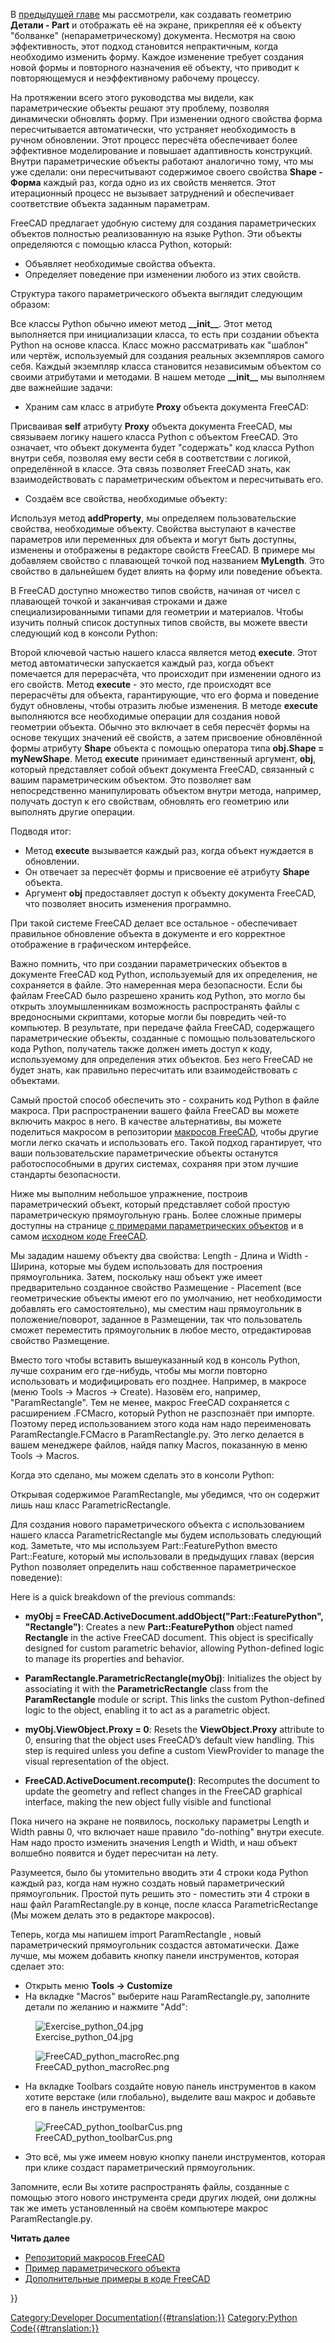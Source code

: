 <languages/>

{{Docnav/ru
|[[Manual:Creating and manipulating geometry/ru|Создание и манипуляция геометрией]]
|[[Manual:Creating interface tools/ru|Создание инструментов интерфейса]]
|[[Manual:Introduction/ru|Руководство: Начало]]
|IconC=Crystal Clear manual.png
}}

{{Manual:TOC}}

В [[Manual:Creating and manipulating geometry/ru|предыдущей главе]] мы рассмотрели, как создавать геометрию '''Детали - Part''' и отображать её на экране, прикрепляя её к объекту "болванке" (непараметрическому)  документа. Несмотря на свою эффективность, этот подход становится непрактичным, когда необходимо изменить форму. Каждое изменение требует создания новой формы и повторного назначения её объекту, что приводит к повторяющемуся и неэффективному рабочему процессу.

На протяжении всего этого руководства мы видели, как параметрические объекты решают эту проблему, позволяя динамически обновлять форму. При изменении одного свойства форма пересчитывается автоматически, что устраняет необходимость в ручном обновлении. Этот процесс пересчёта обеспечивает более эффективное моделирование и повышает адаптивность конструкций. Внутри параметрические объекты работают аналогично тому, что мы уже сделали: они пересчитывают содержимое своего свойства '''Shape - Форма''' каждый раз, когда одно из их свойств меняется. Этот итерационный процесс не вызывает затруднений и обеспечивает соответствие объекта заданным параметрам.

FreeCAD предлагает удобную систему для создания параметрических объектов полностью реализованную на языке Python. Эти объекты определяются с помощью класса Python, который:

* Объявляет необходимые свойства объекта.
* Определяет поведение при изменении любого из этих свойств.
Структура такого параметрического объекта выглядит следующим образом:

{{Code|code=
class myParametricObject:

    def __init__(self, obj):
        obj.Proxy = self
        obj.addProperty("App::PropertyFloat", "MyLength")
        ...

    def execute(self,obj):
        print ("Recalculating the shape...")
        print ("The value of MyLength is:")
        print (obj.MyLength)
        ...
}}

Все классы Python обычно имеют метод '''__init__'''. Этот метод выполняется при инициализации класса, то есть при создании объекта Python на основе класса. Класс можно рассматривать как "шаблон" или чертёж, используемый для создания реальных экземпляров самого себя. Каждый экземпляр класса становится независимым объектом со своими атрибутами и методами. В нашем методе '''__init__''' мы выполняем две важнейшие задачи:

* Храним сам класс в атрибуте '''Proxy''' объекта документа FreeCAD:
Присваивая '''self''' атрибуту '''Proxy''' объекта документа FreeCAD, мы связываем логику нашего класса Python с объектом FreeCAD. Это означает, что объект документа будет "содержать" код класса Python внутри себя, позволяя ему вести себя в соответствии с логикой, определённой в классе. Эта связь позволяет FreeCAD знать, как взаимодействовать с параметрическим объектом и пересчитывать его.

* Создаём все свойства, необходимые объекту:
Используя метод '''addProperty''', мы определяем пользовательские свойства, необходимые объекту. Свойства выступают в качестве параметров или переменных для объекта и могут быть доступны, изменены и отображены в редакторе свойств FreeCAD. В примере мы добавляем свойство с плавающей точкой под названием '''MyLength'''. Это свойство в дальнейшем будет влиять на форму или поведение объекта.

В FreeCAD доступно множество типов свойств, начиная от чисел с плавающей точкой и заканчивая строками и даже специализированными типами для геометрии и материалов. Чтобы изучить полный список доступных типов свойств, вы можете ввести следующий код в консоли Python:

{{Code|code=
FreeCAD.ActiveDocument.addObject("Part::FeaturePython", "dummy").supportedProperties()
}}

Второй ключевой частью нашего класса является метод '''execute'''. Этот метод автоматически запускается каждый раз, когда объект помечается для перерасчёта, что происходит при изменении одного из его свойств. Метод '''execute''' - это место, где происходят все перерасчёты для объекта, гарантирующие, что его форма и поведение будут обновлены, чтобы отразить любые изменения. В методе '''execute''' выполняются все необходимые операции для создания новой геометрии объекта. Обычно это включает в себя пересчёт формы на основе текущих значений её свойств, а затем присвоение обновлённой формы атрибуту '''Shape''' объекта с помощью оператора типа '''obj.Shape = myNewShape'''. Метод '''execute''' принимает единственный аргумент, '''obj''', который представляет собой объект документа FreeCAD, связанный с вашим параметрическим объектом. Это позволяет вам непосредственно манипулировать объектом внутри метода, например, получать доступ к его свойствам, обновлять его геометрию или выполнять другие операции.

Подводя итог:

* Метод '''execute''' вызывается каждый раз, когда объект нуждается в обновлении.
* Он отвечает за пересчёт формы и присвоение её атрибуту '''Shape''' объекта.
* Аргумент '''obj''' предоставляет доступ к объекту документа FreeCAD, что позволяет вносить изменения программно.
При такой системе FreeCAD делает все остальное - обеспечивает правильное обновление объекта в документе и его корректное отображение в графическом интерфейсе.

Важно помнить, что при создании параметрических объектов в документе FreeCAD код Python, используемый для их определения, не сохраняется в файле. Это намеренная мера безопасности. Если бы файлам FreeCAD было разрешено хранить код Python, это могло бы открыть злоумышленникам возможность распространять файлы с вредоносными скриптами, которые могли бы повредить чей-то компьютер. В результате, при передаче файла FreeCAD, содержащего параметрические объекты, созданные с помощью пользовательского кода Python, получатель также должен иметь доступ к коду, используемому для определения этих объектов. Без него FreeCAD не будет знать, как правильно пересчитать или взаимодействовать с объектами.

Самый простой способ обеспечить это - сохранить код Python в файле макроса. При распространении вашего файла FreeCAD вы можете включить макрос в него. В качестве альтернативы, вы можете поделиться макросом в репозитории [[Macros_recipes/ru|макросов FreeCAD]], чтобы другие могли легко скачать и использовать его. Такой подход гарантирует, что ваши пользовательские параметрические объекты останутся работоспособными в других системах, сохраняя при этом лучшие стандарты безопасности.

Ниже мы выполним небольшое упражнение, построив параметрический объект, который представляет собой простую параметрическую прямоугольную грань. Более сложные примеры доступны на странице [[Scripted_objects|с примерами параметрических объектов]] и в самом [https://github.com/FreeCAD/FreeCAD/blob/master/src/Mod/TemplatePyMod/FeaturePython.py исходном коде FreeCAD].

Мы зададим нашему объекту два свойства: Length - Длина и Width - Ширина, которые мы будем использовать для построения прямоугольника. Затем, поскольку наш объект уже имеет предварительно созданное свойство Размещение - Placement (все геометрические объекты имеют его по умолчанию, нет необходимости добавлять его самостоятельно), мы сместим наш прямоугольник в положение/поворот, заданное в Размещении, так что пользователь сможет переместить прямоугольник в любое место, отредактировав свойство Размещение.

{{Code|code=
class ParametricRectangle:

    def __init__(self,obj):
        obj.Proxy = self
        obj.addProperty("App::PropertyFloat", "Length")
        obj.addProperty("App::PropertyFloat", "Width")

    def execute(self, obj):
        # We need to import the FreeCAD module here too, because we might be running out of the Console
        # (in a macro, for example) where the FreeCAD module has not been imported automatically:
        import FreeCAD
        import Part

        # First we need to make sure the values of Length and Width are not 0
        # otherwise Part.LineSegment will complain that both points are equal:
        if (obj.Length == 0) or (obj.Width == 0):
            # If yes, exit this method without doing anything:
            return

        # We create 4 points for the 4 corners:
        v1 = FreeCAD.Vector(0, 0, 0)
        v2 = FreeCAD.Vector(obj.Length, 0, 0)
        v3 = FreeCAD.Vector(obj.Length,obj.Width, 0)
        v4 = FreeCAD.Vector(0, obj.Width, 0)

        # We create 4 edges:
        e1 = Part.LineSegment(v1, v2).toShape()
        e2 = Part.LineSegment(v2, v3).toShape()
        e3 = Part.LineSegment(v3, v4).toShape()
        e4 = Part.LineSegment(v4, v1).toShape()

        # We create a wire:
        w = Part.Wire([e1, e2, e3, e4])

        # We create a face:
        f = Part.Face(w)

        # All shapes have a Placement too. We give our shape the value of the placement
        # set by the user. This will move/rotate the face automatically.
        f.Placement = obj.Placement

        # All done, we can attribute our shape to the object!
        obj.Shape = f
}}

<div class="mw-translate-fuzzy">
Вместо того чтобы вставить вышеуказанный код в консоль Python, лучше сохраним его где-нибудь, чтобы мы могли повторно использовать и модифицировать его позднее. Например, в макросе (меню Tools -> Macros -> Create). Назовём его, например, "ParamRectangle". Тем не менее, макрос FreeCAD сохраняется с расширением .FCMacro, который Python не разспознаёт при импорте. Поэтому перед использованием этого кода нам надо переименовать ParamRectangle.FCMacro в ParamRectangle.py. Это легко делается в вашем менеджере файлов, найдя папку Macros, показанную в меню Tools -> Macros.
</div>

Когда это сделано, мы можем сделать это в консоли Python:

{{Code|code=
import ParamRectangle
}}

Открывая содержимое ParamRectangle, мы убедимся, что он содержит лишь наш класс ParametricRectangle.

<div class="mw-translate-fuzzy">
Для создания нового параметрического объекта с использованием нашего класса ParametricRectangle мы будем использовать следующий код. Заметьте, что мы используем Part::FeaturePython вместо Part::Feature, который мы использовали в предыдущих главах (версия Python позволяет определить наш собственное параметрическое поведение):
</div>

{{Code|code=
myObj = FreeCAD.ActiveDocument.addObject("Part::FeaturePython", "Rectangle")
ParamRectangle.ParametricRectangle(myObj)
myObj.ViewObject.Proxy = 0 # This is mandatory unless we code the ViewProvider too.
FreeCAD.ActiveDocument.recompute()
}}

Here is a quick breakdown of the previous commands:

* '''myObj = FreeCAD.ActiveDocument.addObject("Part::FeaturePython", "Rectangle")''': Creates a new '''Part::FeaturePython''' object named '''Rectangle''' in the active FreeCAD document. This object is specifically designed for custom parametric behavior, allowing Python-defined logic to manage its properties and behavior.

* '''ParamRectangle.ParametricRectangle(myObj)''': Initializes the object by associating it with the '''ParametricRectangle''' class from the '''ParamRectangle''' module or script. This links the custom Python-defined logic to the object, enabling it to act as a parametric object.

* '''myObj.ViewObject.Proxy = 0''': Resets the '''ViewObject.Proxy''' attribute to 0, ensuring that the object uses FreeCAD’s default view handling. This step is required unless you define a custom ViewProvider to manage the visual representation of the object.

* '''FreeCAD.ActiveDocument.recompute()''': Recomputes the document to update the geometry and reflect changes in the FreeCAD graphical interface, making the new object fully visible and functional

<div class="mw-translate-fuzzy">
Пока ничего на экране не появилось, поскольку параметры Length и Width равны 0, что включает наше правило "do-nothing" внутри execute. Нам надо просто изменить значения Length и Width, и наш объект волшебно появится и будет пересчитан на лету.
</div>

<div class="mw-translate-fuzzy">
Разумеется, было бы утомительно вводить эти 4 строки кода Python каждый раз, когда нам нужно создать новый параметрический прямоугольник. Простой путь решить это - поместить эти 4 строки в наш файл ParamRectangle.py в конце, после класса ParametricRectange (Мы можем делать это в редакторе макросов).
</div>

<div class="mw-translate-fuzzy">
Теперь, когда мы напишем  import ParamRectangle , новый параметрический прямоугольник создастся автоматически. Даже лучше, мы можем добавить кнопку панели инструментов, которая сделает это:
</div>

<div class="mw-translate-fuzzy">
* Открыть меню '''Tools -> Customize'''
* На вкладке "Macros" выберите наш ParamRectangle.py, заполните детали по желанию и нажмите "Add":
 
[[Image:Exercise_python_04.jpg]]
</div>

[[File:FreeCAD_python_macroRec.png]]

* На вкладке Toolbars создайте новую панель инструментов в каком хотите верстаке (или глобально), выделите ваш макрос и добавьте его в панель инструментов:

[[File:FreeCAD_python_toolbarCus.png]]

* Это всё, мы уже имеем новую кнопку панели инструментов, которая при клике создаст параметрический прямоугольник.

<div class="mw-translate-fuzzy">
Запомните, если Вы хотите распространять файлы, созданные с помощью этого нового инструмента среди других людей, они должны так же иметь установленный на своём компьютере макрос ParamRectangle.py.
</div>

'''Читать далее'''

* [[Macros_recipes/ru|Репозиторий макросов FreeCAD]]
* [[Scripted_objects/ru|Пример параметрического объекта]]
* [https://github.com/FreeCAD/FreeCAD/blob/master/src/Mod/TemplatePyMod/FeaturePython.py Дополнительные примеры в коде FreeCAD]


{{Docnav/ru
|[[Manual:Creating and manipulating geometry/ru|Создание и манипуляция геометрией]]
|[[Manual:Creating interface tools/ru|Создание инструментов интерфейса]]
|[[Manual:Introduction/ru|Руководство: Начало]]
|IconC=Crystal Clear manual.png
}}

{{Powerdocnavi{{#translation:}}}}
[[Category:Developer Documentation{{#translation:}}]]
[[Category:Python Code{{#translation:}}]]
